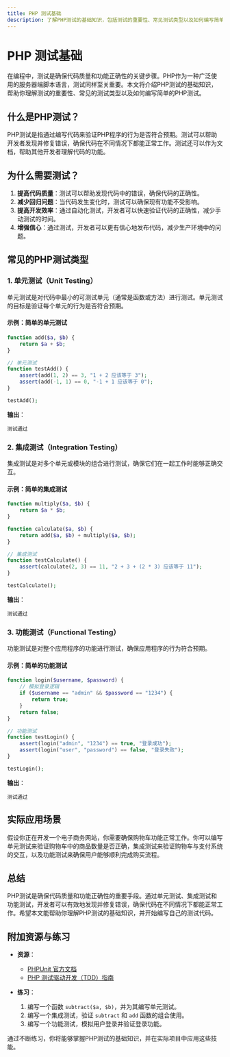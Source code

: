 ```yaml
---
title: PHP 测试基础
description: 了解PHP测试的基础知识，包括测试的重要性、常见测试类型以及如何编写简单的PHP测试。
---
```


# PHP 测试基础

在编程中，测试是确保代码质量和功能正确性的关键步骤。PHP作为一种广泛使用的服务器端脚本语言，测试同样至关重要。本文将介绍PHP测试的基础知识，帮助你理解测试的重要性、常见的测试类型以及如何编写简单的PHP测试。

## 什么是PHP测试？

PHP测试是指通过编写代码来验证PHP程序的行为是否符合预期。测试可以帮助开发者发现并修复错误，确保代码在不同情况下都能正常工作。测试还可以作为文档，帮助其他开发者理解代码的功能。

## 为什么需要测试？

1. **提高代码质量**：测试可以帮助发现代码中的错误，确保代码的正确性。
2. **减少回归问题**：当代码发生变化时，测试可以确保现有功能不受影响。
3. **提高开发效率**：通过自动化测试，开发者可以快速验证代码的正确性，减少手动测试的时间。
4. **增强信心**：通过测试，开发者可以更有信心地发布代码，减少生产环境中的问题。

## 常见的PHP测试类型

### 1. 单元测试（Unit Testing）

单元测试是对代码中最小的可测试单元（通常是函数或方法）进行测试。单元测试的目标是验证每个单元的行为是否符合预期。

#### 示例：简单的单元测试

```php
function add($a, $b) {
    return $a + $b;
}

// 单元测试
function testAdd() {
    assert(add(1, 2) == 3, "1 + 2 应该等于 3");
    assert(add(-1, 1) == 0, "-1 + 1 应该等于 0");
}

testAdd();
```

**输出**：
```
测试通过
```

### 2. 集成测试（Integration Testing）

集成测试是对多个单元或模块的组合进行测试，确保它们在一起工作时能够正确交互。

#### 示例：简单的集成测试

```php
function multiply($a, $b) {
    return $a * $b;
}

function calculate($a, $b) {
    return add($a, $b) + multiply($a, $b);
}

// 集成测试
function testCalculate() {
    assert(calculate(2, 3) == 11, "2 + 3 + (2 * 3) 应该等于 11");
}

testCalculate();
```

**输出**：
```
测试通过
```

### 3. 功能测试（Functional Testing）

功能测试是对整个应用程序的功能进行测试，确保应用程序的行为符合预期。

#### 示例：简单的功能测试

```php
function login($username, $password) {
    // 模拟登录逻辑
    if ($username == "admin" && $password == "1234") {
        return true;
    }
    return false;
}

// 功能测试
function testLogin() {
    assert(login("admin", "1234") == true, "登录成功");
    assert(login("user", "password") == false, "登录失败");
}

testLogin();
```

**输出**：
```
测试通过
```

## 实际应用场景

假设你正在开发一个电子商务网站，你需要确保购物车功能正常工作。你可以编写单元测试来验证购物车中的商品数量是否正确，集成测试来验证购物车与支付系统的交互，以及功能测试来确保用户能够顺利完成购买流程。

## 总结

PHP测试是确保代码质量和功能正确性的重要手段。通过单元测试、集成测试和功能测试，开发者可以有效地发现并修复错误，确保代码在不同情况下都能正常工作。希望本文能帮助你理解PHP测试的基础知识，并开始编写自己的测试代码。

## 附加资源与练习

- **资源**：
  - [PHPUnit 官方文档](https://phpunit.de/documentation.html)
  - [PHP 测试驱动开发（TDD）指南](https://www.phptherightway.com/#testing)

- **练习**：
  1. 编写一个函数 `subtract($a, $b)`，并为其编写单元测试。
  2. 编写一个集成测试，验证 `subtract` 和 `add` 函数的组合使用。
  3. 编写一个功能测试，模拟用户登录并验证登录功能。

通过不断练习，你将能够掌握PHP测试的基础知识，并在实际项目中应用这些技能。